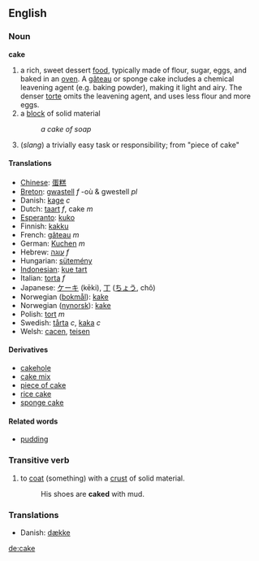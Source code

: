 ==English==
=== Noun ===
'''cake'''

#a rich, sweet dessert [[food]], typically made of flour, sugar, eggs, and baked in an [[oven]]. A [[gâteau]] or sponge cake includes a chemical leavening agent (e.g. baking powder), making it light and airy. The denser [[torte]] omits the leavening agent, and uses less flour and more eggs.
#a [[block]] of solid material
#:''a cake of soap''
#(''slang'') a trivially easy task or responsibility; from "piece of cake"

==== Translations ====
*[[Chinese]]: [[蛋糕]]
*[[Breton]]: [[gwastell]] ''f'' -où & gwestell ''pl''
* Danish: [[kage]] ''c''
*Dutch: [[taart]] ''f'', cake ''m''
*[[Esperanto]]: [[kuko]]
*Finnish: [[kakku]]
*French: [[gâteau]] ''m''
*German: [[Kuchen]] ''m''
*Hebrew: [[עוגה]] ''f''
*Hungarian: [[sütemény]]
*[[Indonesian]]: [[kue tart]]
*Italian: [[torta]] ''f''
*Japanese: [[ケーキ]] (kēki), [[丁]] ([[ちょう]], chô)
*Norwegian ([[bokmål]]): [[kake]]
*Norwegian ([[nynorsk]]): [[kake]]
*Polish: [[tort]] ''m''
*Swedish: [[tårta]] ''c'', [[kaka]] ''c''
*Welsh: [[cacen]], [[teisen]]

====Derivatives====
*[[cakehole]]
*[[cake mix]]
*[[piece of cake]]
*[[rice cake]]
*[[sponge cake]]

====Related words====
*[[pudding]]

===Transitive verb===

# to [[coat]] (something) with a [[crust]] of solid material.
#:His shoes are '''caked''' with mud.

===Translations===

* Danish: [[dække]]

[[de:cake]]